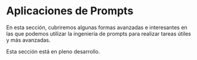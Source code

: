 # Aplicaciones de Prompts


En esta sección, cubriremos algunas formas avanzadas e interesantes en las que podemos utilizar la ingeniería de prompts para realizar tareas útiles y más avanzadas.

<Callout emoji="⚠️">
  Esta sección está en pleno desarrollo.
</Callout>
